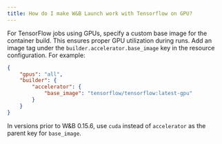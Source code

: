 ```yaml
---
title: How do I make W&B Launch work with Tensorflow on GPU?
---
```


For TensorFlow jobs using GPUs, specify a custom base image for the container build. This ensures proper GPU utilization during runs. Add an image tag under the `builder.accelerator.base_image` key in the resource configuration. For example:

```json
{
    "gpus": "all",
    "builder": {
        "accelerator": {
            "base_image": "tensorflow/tensorflow:latest-gpu"
        }
    }
}
```

In versions prior to W&B 0.15.6, use `cuda` instead of `accelerator` as the parent key for `base_image`.